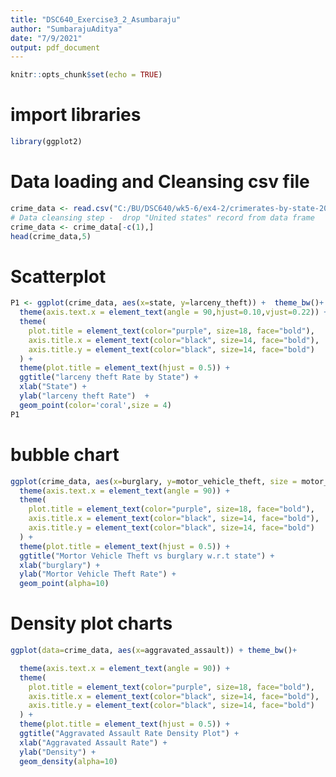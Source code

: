 ---
title: "DSC640_Exercise3_2_Asumbaraju"
author: "SumbarajuAditya"
date: "7/9/2021"
output: pdf_document
---

```{r setup, include=FALSE}
knitr::opts_chunk$set(echo = TRUE)
```

# import libraries

```{r}
library(ggplot2)

```


# Data loading  and Cleansing csv file

```{r}
crime_data <- read.csv("C:/BU/DSC640/wk5-6/ex4-2/crimerates-by-state-2005.csv")
# Data cleansing step -  drop "United states" record from data frame
crime_data <- crime_data[-c(1),] 
head(crime_data,5)

```

# Scatterplot

```{r, fig.width=15, fig.height=6}

P1 <- ggplot(crime_data, aes(x=state, y=larceny_theft)) +  theme_bw()+
  theme(axis.text.x = element_text(angle = 90,hjust=0.10,vjust=0.22)) +
  theme(
    plot.title = element_text(color="purple", size=18, face="bold"),
    axis.title.x = element_text(color="black", size=14, face="bold"),
    axis.title.y = element_text(color="black", size=14, face="bold")
  ) +
  theme(plot.title = element_text(hjust = 0.5)) +
  ggtitle("larceny theft Rate by State") +
  xlab("State") + 
  ylab("larceny theft Rate")  +
  geom_point(color='coral',size = 4) 
P1

```

#  bubble chart

```{r, fig.width=15, fig.height=6}

ggplot(crime_data, aes(x=burglary, y=motor_vehicle_theft, size = motor_vehicle_theft,color= state)) + theme_bw()+
  theme(axis.text.x = element_text(angle = 90)) +
  theme(
    plot.title = element_text(color="purple", size=18, face="bold"),
    axis.title.x = element_text(color="black", size=14, face="bold"),
    axis.title.y = element_text(color="black", size=14, face="bold")
  ) +
  theme(plot.title = element_text(hjust = 0.5)) +
  ggtitle("Mortor Vehicle Theft vs burglary w.r.t state") +
  xlab("burglary") + 
  ylab("Mortor Vehicle Theft Rate") +
  geom_point(alpha=10)
```




#  Density plot charts


```{r, fig.width=15, fig.height=6}

ggplot(data=crime_data, aes(x=aggravated_assault)) + theme_bw()+

  theme(axis.text.x = element_text(angle = 90)) +
  theme(
    plot.title = element_text(color="purple", size=18, face="bold"),
    axis.title.x = element_text(color="black", size=14, face="bold"),
    axis.title.y = element_text(color="black", size=14, face="bold")
  ) +
  theme(plot.title = element_text(hjust = 0.5)) +
  ggtitle("Aggravated Assault Rate Density Plot") +
  xlab("Aggravated Assault Rate") + 
  ylab("Density") +
  geom_density(alpha=10)

```


